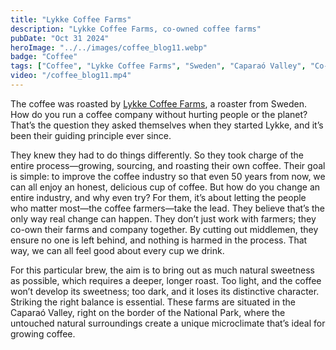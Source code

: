 ```yaml
---
title: "Lykke Coffee Farms"
description: "Lykke Coffee Farms, co-owned coffee farms"
pubDate: "Oct 31 2024"
heroImage: "../../images/coffee_blog11.webp"
badge: "Coffee"
tags: ["Coffee", "Lykke Coffee Farms", "Sweden", "Caparaó Valley", "Co-owned Farms", "Chocolate", "Lagom"]
video: "/coffee_blog11.mp4"
---
```


The coffee was roasted by [Lykke Coffee Farms](https://www.lykkegardar.se/), a roaster from Sweden.
How do you run a coffee company without hurting people or the planet? That’s the question they asked themselves when they started Lykke, and it’s been their guiding principle ever since.

They knew they had to do things differently. So they took charge of the entire process—growing, sourcing, and roasting their own coffee. Their goal is simple: to improve the coffee industry so that even 50 years from now, we can all enjoy an honest, delicious cup of coffee.
But how do you change an entire industry, and why even try? For them, it’s about letting the people who matter most—the coffee farmers—take the lead. They believe that’s the only way real change can happen.
They don’t just work with farmers; they co-own their farms and company together. By cutting out middlemen, they ensure no one is left behind, and nothing is harmed in the process. That way, we can all feel good about every cup we drink.

For this particular brew, the aim is to bring out as much natural sweetness as possible, which requires a deeper, longer roast. Too light, and the coffee won’t develop its sweetness; too dark, and it loses its distinctive character. Striking the right balance is essential.
These farms are situated in the Caparaó Valley, right on the border of the National Park, where the untouched natural surroundings create a unique microclimate that’s ideal for growing coffee.
